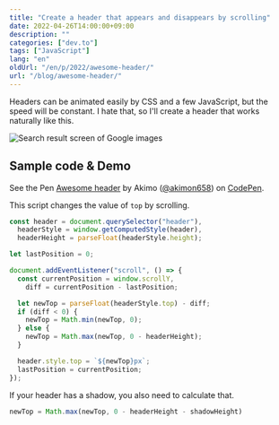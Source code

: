 ```yaml
---
title: "Create a header that appears and disappears by scrolling"
date: 2022-04-26T14:00:00+09:00
description: ""
categories: ["dev.to"]
tags: ["JavaScript"]
lang: "en"
oldUrl: "/en/p/2022/awesome-header/"
url: "/blog/awesome-header/"
---
```


Headers can be animated easily by CSS and a few JavaScript, but the speed will be constant.
I hate that, so I'll create a header that works naturally like this.

![Search result screen of Google images](/img/animated/google.webp)

## Sample code & Demo

<p className="codepen" data-height="400" data-default-tab="result" data-slug-hash="zYpROeV" data-user="akimon658" style={{ height: "400px", boxSizing: "border-box", display: "flex", alignItems: "center", justifyContent: "center", border: "2px solid", margin: "1em 0", padding: "1em" }}>
  <span>See the Pen <a href="https://codepen.io/akimon658/pen/zYpROeV">
  Awesome header</a> by Akimo (<a href="https://codepen.io/akimon658">@akimon658</a>)
  on <a href="https://codepen.io">CodePen</a>.</span>
</p>
<script async src="https://cpwebassets.codepen.io/assets/embed/ei.js"></script>

This script changes the value of `top` by scrolling.

```javascript
const header = document.querySelector("header"),
  headerStyle = window.getComputedStyle(header),
  headerHeight = parseFloat(headerStyle.height);

let lastPosition = 0;

document.addEventListener("scroll", () => {
  const currentPosition = window.scrollY,
    diff = currentPosition - lastPosition;

  let newTop = parseFloat(headerStyle.top) - diff;
  if (diff < 0) {
    newTop = Math.min(newTop, 0);
  } else {
    newTop = Math.max(newTop, 0 - headerHeight);
  }

  header.style.top = `${newTop}px`;
  lastPosition = currentPosition;
});
```

If your header has a shadow, you also need to calculate that.

```javascript
newTop = Math.max(newTop, 0 - headerHeight - shadowHeight)
```
